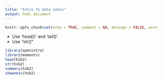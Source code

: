 ```yaml
---
title: "Intro To data notes"
output: html_document
---
```


```r
knitr::opts_chunk$set(echo = TRUE, comment = NA, message = FALSE, warning = FALSE, fig.align = "center")
```

* Use 'head()' and 'tail()'
* Use "str()"

```r
library(openintro)
library(moments)
head(hsb2)
str(hsb2)
summary(hsb2)
shewness(hsb2)
```

